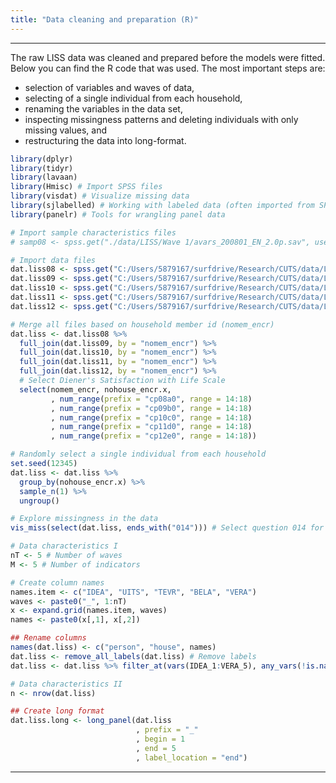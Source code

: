 ```yaml
---
title: "Data cleaning and preparation (R)"
---
```


---

The raw LISS data was cleaned and prepared before the models were fitted. Below you can find the R code that was used. The most important steps are:

- selection of variables and waves of data,
- selecting of a single individual from each household,
- renaming the variables in the data set, 
- inspecting missingness patterns and deleting individuals with only missing values, and
- restructuring the data into long-format. 


```r
library(dplyr)
library(tidyr)
library(lavaan)
library(Hmisc) # Import SPSS files
library(visdat) # Visualize missing data
library(sjlabelled) # Working with labeled data (often imported from SPSS)
library(panelr) # Tools for wrangling panel data
```

```r
# Import sample characteristics files
# samp08 <- spss.get("./data/LISS/Wave 1/avars_200801_EN_2.0p.sav", use.value.labels = F, allow = c("_"))

# Import data files
dat.liss08 <- spss.get("C:/Users/5879167/surfdrive/Research/CUTS/data/LISS/Wave 1/cp08a_1p_EN.sav", use.value.labels = F, allow = c("_"))
dat.liss09 <- spss.get("C:/Users/5879167/surfdrive/Research/CUTS/data/LISS/Wave 2/cp09b_1.0p_EN.sav", use.value.labels = F, allow = c("_"))
dat.liss10 <- spss.get("C:/Users/5879167/surfdrive/Research/CUTS/data/LISS/Wave 3/cp10c_1.0p_EN.sav", use.value.labels = F, allow = c("_"))
dat.liss11 <- spss.get("C:/Users/5879167/surfdrive/Research/CUTS/data/LISS/Wave 4/cp11d_1.0p_EN.sav", use.value.labels = F, allow = c("_"))
dat.liss12 <- spss.get("C:/Users/5879167/surfdrive/Research/CUTS/data/LISS/Wave 5/cp12e_1.0p_EN.sav", use.value.labels = F, allow = c("_"))

# Merge all files based on household member id (nomem_encr)
dat.liss <- dat.liss08 %>%
  full_join(dat.liss09, by = "nomem_encr") %>%
  full_join(dat.liss10, by = "nomem_encr") %>%
  full_join(dat.liss11, by = "nomem_encr") %>%
  full_join(dat.liss12, by = "nomem_encr") %>%
  # Select Diener's Satisfaction with Life Scale
  select(nomem_encr, nohouse_encr.x,
         , num_range(prefix = "cp08a0", range = 14:18)
         , num_range(prefix = "cp09b0", range = 14:18)
         , num_range(prefix = "cp10c0", range = 14:18)
         , num_range(prefix = "cp11d0", range = 14:18)
         , num_range(prefix = "cp12e0", range = 14:18))

# Randomly select a single individual from each household
set.seed(12345)
dat.liss <- dat.liss %>%
  group_by(nohouse_encr.x) %>%
  sample_n(1) %>%
  ungroup()

# Explore missingness in the data
vis_miss(select(dat.liss, ends_with("014"))) # Select question 014 for missingness 

# Data characteristics I
nT <- 5 # Number of waves
M <- 5 # Number of indicators

# Create column names
names.item <- c("IDEA", "UITS", "TEVR", "BELA", "VERA")
waves <- paste0("_", 1:nT)
x <- expand.grid(names.item, waves)
names <- paste0(x[,1], x[,2])

## Rename columns
names(dat.liss) <- c("person", "house", names)
dat.liss <- remove_all_labels(dat.liss) # Remove labels
dat.liss <- dat.liss %>% filter_at(vars(IDEA_1:VERA_5), any_vars(!is.na(.))) # Remove rows with all missing (if any) 

# Data characteristics II
n <- nrow(dat.liss)

## Create long format 
dat.liss.long <- long_panel(dat.liss
                            , prefix = "_"
                            , begin = 1
                            , end = 5
                            , label_location = "end")
```

---

